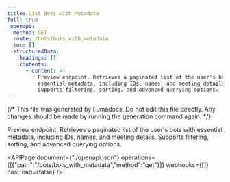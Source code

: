 ```yaml
---
title: List Bots with Metadata
full: true
_openapi:
  method: GET
  route: /bots/bots_with_metadata
  toc: []
  structuredData:
    headings: []
    contents:
      - content: >-
          Preview endpoint. Retrieves a paginated list of the user's bots with
          essential metadata, including IDs, names, and meeting details.
          Supports filtering, sorting, and advanced querying options.
---
```


{/* This file was generated by Fumadocs. Do not edit this file directly. Any changes should be made by running the generation command again. */}

Preview endpoint. Retrieves a paginated list of the user's bots with essential metadata, including IDs, names, and meeting details. Supports filtering, sorting, and advanced querying options.

<APIPage document={"./openapi.json"} operations={[{"path":"/bots/bots_with_metadata","method":"get"}]} webhooks={[]} hasHead={false} />